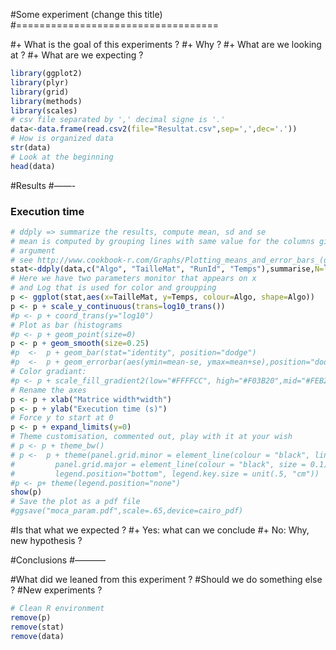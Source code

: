 #Some experiment (change this title)
#===================================

#+ What is the goal of this experiments ?
#+ Why ?
#+ What are we looking at ?
#+ What are we expecting ?

```r
library(ggplot2)
library(plyr)
library(grid)
library(methods)
library(scales)
# csv file separated by ',' decimal signe is '.'
data<-data.frame(read.csv2(file="Resultat.csv",sep=',',dec='.'))
# How is organized data
str(data)
# Look at the beginning
head(data)
```

#Results
#-------

###   Execution time

```r
# ddply => summarize the results, compute mean, sd and se
# mean is computed by grouping lines with same value for the columns given in
# argument
# see http://www.cookbook-r.com/Graphs/Plotting_means_and_error_bars_(ggplot2)/
stat<-ddply(data,c("Algo", "TailleMat", "RunId", "Temps"),summarise,N=length(Temps),mean=mean(Temps),sd=sd(Temps),se=sd/sqrt(N))
# Here we have two parameters monitor that appears on x
# and Log that is used for color and groupping
p <- ggplot(stat,aes(x=TailleMat, y=Temps, colour=Algo, shape=Algo))
p <- p + scale_y_continuous(trans=log10_trans())
#p <- p + coord_trans(y="log10")
# Plot as bar (histograms
#p <- p + geom_point(size=0)
p <- p + geom_smooth(size=0.25)
#p  <-  p + geom_bar(stat="identity", position="dodge")
#p  <-  p + geom_errorbar(aes(ymin=mean-se, ymax=mean+se),position="dodge")
# Color gradiant:
#p <- p + scale_fill_gradient2(low="#FFFFCC", high="#F03B20",mid="#FEB24C",midpoint=0.5,name="Logging\ninterval (s)")
# Rename the axes
p <- p + xlab("Matrice width*width")
p <- p + ylab("Execution time (s)")
# Force y to start at 0
p <- p + expand_limits(y=0)
# Theme customisation, commented out, play with it at your wish
# p <- p + theme_bw()
# p <-  p + theme(panel.grid.minor = element_line(colour = "black", linetype="dashed", size = 0.1),
#         panel.grid.major = element_line(colour = "black", size = 0.1),
#         legend.position="bottom", legend.key.size = unit(.5, "cm"))
#p <- p+ theme(legend.position="none")
show(p)
# Save the plot as a pdf file
#ggsave("moca_param.pdf",scale=.65,device=cairo_pdf)

```

#Is that what we expected ?
#+ Yes: what can we conclude
#+ No: Why, new hypothesis ?

#Conclusions
#-----------

#What did we leaned from this experiment ?
#Should we do something else ?
#New experiments ?

```r
# Clean R environment
remove(p)
remove(stat)
remove(data)
```
